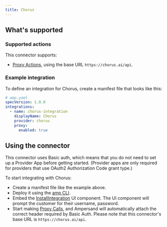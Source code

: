 ```yaml
---
title: Chorus
---
```

## What's supported

### Supported actions

This connector supports:
- [Proxy Actions](/proxy-actions), using the base URL `https://chorus.ai/api`.

### Example integration

To define an integration for Chorus, create a manifest file that looks like this:

```YAML
# amp.yaml
specVersion: 1.0.0
integrations:
  - name: chorus-integration
    displayName: Chorus
    provider: chorus
    proxy:
      enabled: true
```

## Using the connector

This connector uses Basic auth, which means that you do not need to set up a Provider App before getting started. (Provider apps are only required for providers that use OAuth2 Authorization Code grant type.)

To start integrating with Chorus:
- Create a manifest file like the example above.
- Deploy it using the [amp CLI](/cli/overview).
- Embed the [InstallIntegration](/embeddable-ui-components#install-integration) UI component. The UI component will prompt the customer for their username, password.
- Start making [Proxy Calls](/proxy-actions), and Ampersand will automatically attach the correct header required by Basic Auth. Please note that this connector's base URL is `https://chorus.ai/api`.
